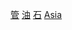 {{Portal|能源}}

[[Category:亞洲石油|管]]
[[Category:亞洲管道|油]]
[[Category:亞洲能源基礎設施|石]]
[[Category:各大洲石油管道|Asia]]